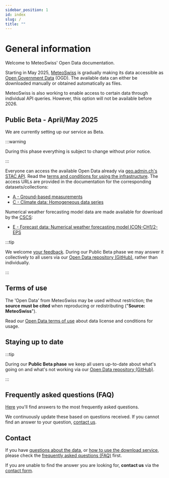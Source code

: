 ```yaml
---
sidebar_position: 1
id: index
slug: /
title: ""
---
```


# General information

Welcome to MeteoSwiss' Open Data documentation.

Starting in May 2025, [MeteoSwiss](https://www.meteoswiss.admin.ch/about-us/legal-mandate.html) is gradually making its data accessible as [Open Government Data](https://www.bfs.admin.ch/bfs/en/home/services/ogd/at-a-glance.html) (OGD). The available data can either be downloaded manually or obtained automatically as files.

<!-- We start with 
- [A - Ground-based measurements](/a-data-groundbased)
- [C - Climate data: Homogeneous data series](/c-climate-data)
- [E - Forecast data: Numerical weather forecasting model ICON-CH1/2-EPS](/e-forecast-data)

Additional datasets will be released in the following months. The expected quarter for each dataset is announced on our [Open Data landing page](https://www.meteoswiss.admin.ch/services-and-publications/services/open-data.html). -->

MeteoSwiss is also working to enable access to certain data through individual API queries. However, this option will not be available before 2026.


## Public Beta - April/May 2025

We are currently setting up our service as Beta.

:::warning

During this phase everything is subject to change without prior notice.

:::

Everyone can access the available Open Data already via [geo.admin.ch's STAC API](/general/download). Read the [terms and conditions for using the infrastructure](https://opendatadocs.meteoswiss.ch/general/terms-of-use#4-use-of-the-infrastructure).
The access URLs are provided in the documentation for the corresponding datasets/collections:
- [A - Ground-based measurements](/a-data-groundbased)
- [C - Climate data: Homogeneous data series](/c-climate-data)

Numerical weather forecasting model data are made available for download by the [CSCS](https://www.cscs.ch):
- [E - Forecast data: Numerical weather forecasting model ICON-CH1/2-EPS](/e-forecast-data)

:::tip

We welcome [your feedback](/general/contact). During our Public Beta phase we may answer it collectively to all users via our [Open Data repository (GitHub)](https://github.com/MeteoSwiss/opendata/discussions/categories/public-beta-april-2025), rather than individually.

:::


## Terms of use

The 'Open Data' from MeteoSwiss may be used without restriction; the **source must be cited** when reproducing or redistributing ("**Source: MeteoSwiss**").

Read our [Open Data terms of use](/general/terms-of-use) about data license and conditions for usage.


## Staying up to date
<!-- For operational status, **see** [Download API Status & Contact](/general/status) *[upcoming]* -->

:::tip

During our **Public Beta phase** we keep all users up-to-date about what's going on and what's not working via our [Open Data repository (GitHub)](https://github.com/MeteoSwiss/opendata/discussions/categories/public-beta-april-2025).

:::

<!-- We keep interested parties and users up to date on our plans and changes: **register** for [our newsletter](#) *[upcoming]* -->


## Frequently asked questions (FAQ)

[Here](/general/faq) you'll find answers to the most frequently asked questions. 

We continuously update these based on questions received. If you cannot find an answer to your question, [contact us](/general/contact).


## Contact

If you have [questions about the data](/a-data-groundbased), or [how to use the download service](/general/download), please check the [frequently asked questions (FAQ)](general/faq) first. 

If you are unable to find the answer you are looking for, **contact us** via the [contact form](https://www.meteoswiss.admin.ch/about-us/contact/contact-form.html).
